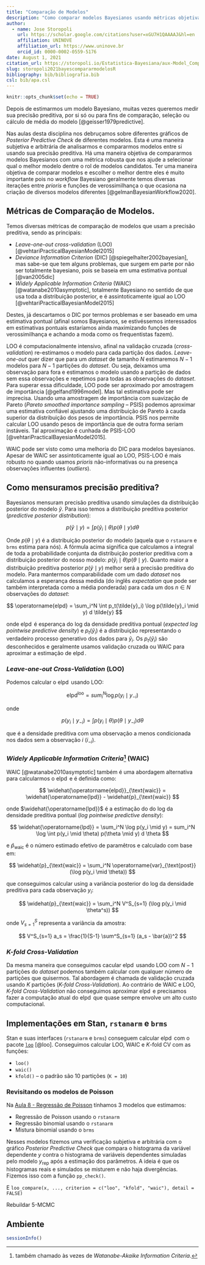 ```yaml
---
title: "Comparação de Modelos"
description: "Como comparar modelos Bayesianos usando métricas objetivas"
author:
  - name: Jose Storopoli
    url: https://scholar.google.com/citations?user=xGU7H1QAAAAJ&hl=en
    affiliation: UNINOVE
    affiliation_url: https://www.uninove.br
    orcid_id: 0000-0002-0559-5176
date: August 1, 2021
citation_url: https://storopoli.io/Estatistica-Bayesiana/aux-Model_Comparison.html
slug: storopoli2021bayescompararmodelosR
bibliography: bib/bibliografia.bib
csl: bib/apa.csl
---
```


```r
knitr::opts_chunk$set(echo = TRUE)
```

<link rel="stylesheet" href="https://cdn.rawgit.com/jpswalsh/academicons/master/css/academicons.min.css"/>

Depois de estimarmos um modelo Bayesiano, muitas vezes queremos medir sua precisão preditiva, por si só ou para fins de comparação, seleção ou cálculo de média do modelo [@geisser1979predictive].

Nas aulas desta disciplina nos debruçamos sobre diferentes gráficos de *Posterior Predictive Check* de diferentes modelos. Esta é uma maneira subjetiva e arbitrária de analisarmos e compararmos modelos entre si usando sua precisão preditiva. Há uma maneira objetiva de compararmos modelos Bayesianos com uma métrica robusta que nos ajude a selecionar qual o melhor modelo dentre o rol de modelos candidatos. Ter uma maneira objetiva de comparar modelos e escolher o melhor dentre eles é muito importante pois no *workflow* Bayesiano geralmente temos diversas iterações entre *prioris* e funções de verossimilhança o que ocasiona na criação de diversos modelos diferentes [@gelmanBayesianWorkflow2020].

## Métricas de Comparação de Modelos.

Temos diversas métricas de comparação de modelos que usam a precisão preditiva, sendo as principais:

* *Leave-one-out cross-validation* (LOO) [@vehtariPracticalBayesianModel2015]
* *Deviance Information Criterion* (DIC) [@spiegelhalter2002bayesian],  mas sabe-se que tem alguns problemas, que surgem em parte por não ser totalmente bayesiano, pois se baseia em uma estimativa pontual [@van2005dic]
* *Widely Applicable Information Criteria* (WAIC) [@watanabe2010asymptotic], totalmente Bayesiano no sentido de que usa toda a distribuição posterior, e é assintoticamente igual ao LOO [@vehtariPracticalBayesianModel2015]

Destes, já descartamos o DIC por termos problemas e ser baseado em uma estimativa pontual (afinal somos Bayesianos, se estivéssemos interessados em estimativas pontuais estaríamos ainda maximizando funções de verossimilhança e achando a moda como os frequentistas fazem).

LOO é computacionalmente intensivo, afinal na validação cruzada (*cross-validation*) re-estimamos o modelo para cada partição dos dados. *Leave-one-out* quer dizer que para um *dataset* de tamanho $N$ estimaremos $N-1$ modelos para $N-1$ partições do *dataset*. Ou seja, deixamos uma observação para fora e estimamos o modelo usando a partição de dados sem essa observações e repetimos para todas as observações do *dataset*. Para superar essa dificuldade, LOO pode ser aproximado por amostragem de importância [@gelfand1996model]. Mas tal estimativa pode ser imprecisa. Usando uma amostragem de importância com suavização de Pareto (*Pareto smoothed importance sampling* -- PSIS) podemos aproximar uma estimativa confiável ajustando uma distribuição de Pareto à cauda superior da distribuição dos pesos de importância. PSIS nos permite calcular LOO usando pesos de importância que de outra forma seriam instáveis. Tal aproximação é cunhada de PSIS-LOO [@vehtariPracticalBayesianModel2015].

WAIC pode ser visto como uma melhoria do DIC para modelos bayesianos. Apesar de WAIC ser assintoticamente igual ao LOO, PSIS-LOO é mais robusto no quando usamos *prioris* não-informativas ou na presença observações influentes (*outliers*).

## Como mensuramos precisão preditiva?

Bayesianos mensuram precisão preditiva usando simulações da distribuição posterior do modelo $\tilde{y}$. Para isso temos a distribuição preditiva posterior (*predictive posterior distribution*):

$$
p(\tilde{y} \mid y) = \int p(\tilde{y}_i \mid \theta) p(\theta \mid y) d \theta
$$

Onde $p(\theta \mid y)$ é a distribuição posterior do modelo (aquela que o `rstanarm` e `brms` estima para nós). A fórmula acima significa que calculamos a integral de toda a probabilidade conjunta da distribuição posterior preditiva com a distribuição posterior do nosso modelo: $p(\tilde{y}_i \mid \theta) p(\theta \mid y)$. Quanto maior a distribuição preditiva posterior $p(\tilde{y} \mid y)$ melhor será a precisão preditiva do modelo. Para mantermos comparabilidade com um dado *dataset* nos calculamos a esperança dessa medida (do inglês *expectation* que pode ser também interpretada como a média ponderada) para cada um dos $n \in N$ observações do *dataset*:

$$
\operatorname{elpd} = \sum_i^N \int p_t(\tilde{y}_i) \log p(\tilde{y}_i \mid y) d \tilde{y}
$$

onde $\operatorname{elpd}$ é esperança do log da densidade preditiva pontual (*expected log pointwise predictive density*) e $p_t(\tilde{y}_i)$ é a distribuição representando o verdadeiro processo generativo dos dados para $\tilde{y}_i$. Os $p_t(\tilde{y}_i)$ são desconhecidos e geralmente usamos validação cruzada ou WAIC para aproximar a estimação de $\operatorname{elpd}$.

### *Leave-one-out Cross-Validation* (LOO)

Podemos calcular o $\operatorname{elpd}$ usando LOO:

$$
\operatorname{elpd}^{\text{loo}} = sum_i^N \log p(y_i \mid y_{-i})
$$

onde

$$
p(y_i \mid y_{-i}) = \int p(y_i \mid \theta) p(\theta \mid y_{-i}) d \theta
$$

que é a densidade preditiva com uma observação a menos condicionada nos dados sem a observação $i$ ($i_{-i}$).

### *Widely Applicable Information Criteria*^[também chamado às vezes de *Watanabe-Akaike Information Criteria*.] (WAIC)

WAIC [@watanabe2010asymptotic] também é uma abordagem alternativa para calcularmos o $\operatorname{elpd}$ e é definida como:

$$
\widehat{\operatorname{elpd}}_{\text{waic}} = \widehat{\operatorname{lpd}} - \widehat{p}_{\text{waic}}
$$

onde $\widehat{\operatorname{lpd}}$ é a estimação do do log da densidade preditiva pontual (*log pointwise predictive density*):

$$
\widehat{\operatorname{lpd}} = \sum_i^N \log p(y_i \mid y) = sum_i^N \log \int p(y_i \mid \theta) p(\theta \mid y) d \theta
$$

e $\widehat{p}_{\text{waic}}$ é o número estimado efetivo de paramêtros e calculado com base em:

$$
\widehat{p}_{\text{waic}} = \sum_i^N \operatorname{var}_{\text{post}} (\log p(y_i \mid \theta))
$$

que conseguimos calcular using a variância posterior do log da densidade preditiva para cada observação $y_i$:

$$
\widehat{p}_{\text{waic}} = \sum_i^N V^S_{s=1} (\log p(y_i \mid \theta^s))
$$

onde $V^S_{s=1}$ representa a variância da amostra:

$$
V^S_{s=1} a_s = \frac{1}{S-1} \sum^S_{s=1} (a_s - \bar{a})^2
$$

### *$K$-fold Cross-Validation*

Da mesma maneira que conseguimos cacular $\operatorname{elpd}$ usando LOO com $N-1$ partições do *dataset* podemos também calcular com qualquer número de partições que quisermos. Tal abordagem é chamada de validação cruzada usando $K$ partições (*$K$-fold Cross-Validation*). Ao contrário de WAIC e LOO, *$K$-fold Cross-Validation* não conseguimos aproximar $\operatorname{elpd}$ e precisamos fazer a computação atual do $\operatorname{elpd}$ que quase sempre envolve um alto custo computacional.

## Implementações em Stan, `rstanarm` e `brms`

Stan e suas interfaces (`rstanarm` e `brms`) conseguem calcular $\operatorname{elpd}$ com o pacote [`loo`](https://mc-stan.org/loo) [@loo]. Conseguimos calcular LOO, WAIC e $K$-fold CV com as funções:

* `loo()`
* `waic()`
* `kfold()` -- o padrão são 10 partições (`K = 10`)

### Revisitando os modelos de Poisson

Na [Aula 8 - Regressão de Poisson](8-Regressao_Poisson.html) tínhamos 3 modelos que estimamos:

* Regressão de Poisson usando o `rstanarm`
* Regressão binomial usando o `rstanarm`
* Mistura binomial usando o `brms`

Nesses modelos fizemos uma verificação subjetiva e arbitrária com o gráfico *Posterior Predictive Check* que compara o histograma da variável dependente $y$ contra o histograma de variáveis dependentes simuladas pelo modelo $y_{\text{rep}}$ após a estimação dos parâmetros. A ideia é que os histogramas reais e simulados se misturem e não haja divergências. Fizemos isso com a função `pp_check()`.

E `loo_compare(x, ..., criterion = c("loo", "kfold", "waic"), detail = FALSE)`

Rebuildar 5-MCMC

## Ambiente

```r
sessionInfo()
```

